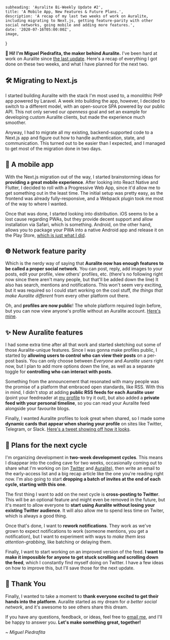 
    subheading: 'Auralite Bi-Weekly Update #2',
    title: 'A Mobile App, New Features & Future Plans.',
    description: 'A recap of my last two weeks of work on Auralite, including migrating to Next.js, getting feature-parity with other social networks, going mobile and adding more features.',
    date: '2020-07-16T05:00:00Z',
    image,
}

**👋 Hi! I'm Miguel Piedrafita, the maker behind Auralite.** I've been hard at work on Auralite since [the last update](https://auralite.io/blog/progress-update-1). Here's a recap of everything I got done on these two weeks, and what I have planned for the next two.

## 🛠 Migrating to Next.js

I started building Auralite with the stack I'm most used to, a monolithic PHP app powered by Laravel. A week into building the app, however, I decided to switch to a different model, with an open-source SPA powered by our public API. This not only served our _openness_ goal and set an example for developing custom Auralite clients, but made the experience much smoother.

Anyway, I had to migrate all my existing, backend-supported code to a Next.js app and figure out how to handle authentication, state, and communication. This turned out to be easier than I expected, and I managed to get most of the migration done in two days.

## 📱 A mobile app

With the Next.js migration out of the way, I started brainstorming ideas for **providing a great mobile experience**. After looking into React Native and Flutter, I decided to roll with a Progressive Web App, since it'd allow me to get something out in the least time. The initial setup was pretty easy, as the frontend was already fully-responsive, and a Webpack plugin took me most of the way to where I wanted.

Once that was done, I started looking into distribution. iOS seems to be a lost cause regarding PWAs, but they provide decent support and allow installation via Safari, which is something. Android, on the other hand, allows you to package your PWA into a native Android app and release it on the Play Store, [which is just what I did](https://play.google.com/store/apps/details?id=io.auralite.mobile).

## 🌐 Network feature parity

Which is the nerdy way of saying that **Auralite now has enough features to be called a proper social network**. You can post, reply, add images to your posts, edit your profile, view others' profiles, etc. (there's no following right now since there aren't many people, but that'll be added down the line) It also has search, mentions and notifications. This won't seem very exciting, but it was required so I could start working on the cool stuff, *the things that make Auralite different* from every other platform out there.

Oh, and **profiles are now public**! The whole platform required login before, but you can now view anyone's profile without an Auralite account. [Here's mine](https://auralite.io/miguel).

## ✨ New Auralite features

I had some extra time after all that work and started sketching out some of those Auralite-unique features. Since I was gonna make profiles public, I started by **allowing users to control who can view their posts** on a per-post basis. You can only choose between <i>Everyone</i> and <i>Auralite users</i> right now, but I plan to add more options down the line, as well as a separate toggle for **controlling who can interact with posts**.

Something from the announcement that resonated with many people was the promise of a platform that embraced open standards, like RSS. With this in mind, I didn't stop at adding **public RSS feeds for each Auralite user** (point your feedreader at [my profile](https://auralite.io/miguel) to try it out), but also added a **private feed with your personal timeline**, so you can read your Auralite feed alongside your favourite blogs.

Finally, I wanted Auralite profiles to look great when shared, so I made some **dynamic cards that appear when sharing your profile** on sites like Twitter, Telegram, or Slack. [Here's a tweet showing off how it looks](https://twitter.com/m1guelpf/status/1282493331885510656).

## 🔮 Plans for the next cycle

I'm organizing development in **two-week development cycles**. This means I disappear into the coding cave for two weeks, occasionally coming out to share what I'm working on (on [Twitter](https://twitter.com/m1guelpf) and [Auralite](https://auralite.io/miguel)), then write an email to the early-access list and a big recap article like the one you're reading right now. I'm also going to start **dropping a batch of invites at the end of each cycle, starting with this one**.

The first thing I want to add on the next cycle is **cross-posting to Twitter**. This will be an optional feature and might even be removed in the future, but it's meant to allow everyone to **start using Auralite without losing your existing Twitter audience**. It will also allow me to spend less time on Twiter, which is always a good thing.

Once that's done, I want to **rework notifications**. They work as we've grown to expect notifications to work (someone mentions, you get a notification), but I want to experiment with ways to *make them less attention-grabbing*, like batching or delaying them.

Finally, I want to start working on an improved version of the feed. **I want to make it impossible for anyone to get stuck scrolling and scrolling down the feed**, which I constantly find myself doing on Twitter. I have a few ideas on how to improve this, but I'll save those for the next update.

## 🙌 Thank You

Finally, I wanted to take a moment to **thank everyone excited to get their hands into the platform**. Auralite started as my dream for *a better social network*, and it's awesome to see others share this dream.

If you have any questions, feedback, or ideas, feel free to [email me](mailto:miguel@auralite.io), and I'll be happy to answer you. **Let's make something great, together!**

*~ Miguel Piedrafita*